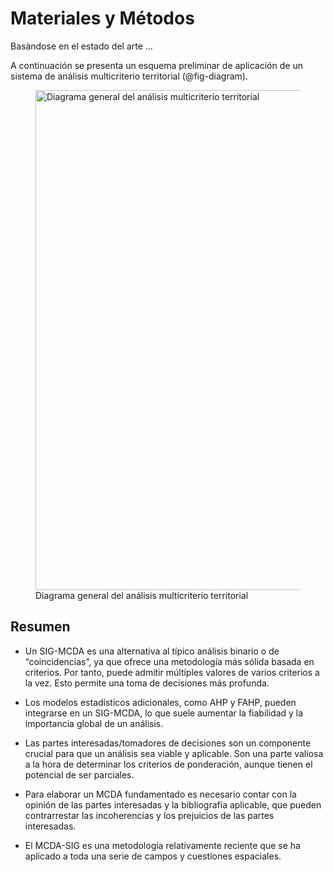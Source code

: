 # Materiales y Métodos {#sec-methods .numbered}

Basàndose en el estado del arte ...

A continuación se presenta un esquema preliminar de aplicación de un sistema de análisis multicriterio territorial (@fig-diagram).


![Diagrama general del análisis multicriterio territorial](images/diagrama_DMC.png){fig-align="center" width="800" #fig-diagram}


## Resumen

* Un SIG-MCDA es una alternativa al típico análisis binario o de "coincidencias", ya que ofrece una metodología más sólida basada en criterios. Por tanto, puede admitir múltiples valores de varios criterios a la vez. Esto permite una toma de decisiones más profunda.

* Los modelos estadísticos adicionales, como AHP y FAHP, pueden integrarse en un SIG-MCDA, lo que suele aumentar la fiabilidad y la importancia global de un análisis.

* Las partes interesadas/tomadores de decisiones son un componente crucial para que un análisis sea viable y aplicable. Son una parte valiosa a la hora de determinar los criterios de ponderación, aunque tienen el potencial de ser parciales.

* Para elaborar un MCDA fundamentado es necesario contar con la opinión de las partes interesadas y la bibliografía aplicable, que pueden contrarrestar las incoherencias y los prejuicios de las partes interesadas.

* El MCDA-SIG es una metodología relativamente reciente que se ha aplicado a toda una serie de campos y cuestiones espaciales.

